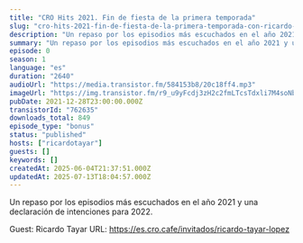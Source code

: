 ```yaml
---
title: "CRO Hits 2021. Fin de fiesta de la primera temporada"
slug: "cro-hits-2021-fin-de-fiesta-de-la-primera-temporada-con-ricardo-tayar"
description: "Un repaso por los episodios más escuchados en el año 2021 y una declaración de intenciones para 2022.\n\nGuest: Ricardo Tayar\nURL: https://es.cro.cafe/invitados/ricardo-tayar-lopez"
summary: "Un repaso por los episodios más escuchados en el año 2021 y una declaración de intenciones para 2022."
episode: 0
season: 1
language: "es"
duration: "2640"
audioUrl: "https://media.transistor.fm/584153b8/20c18ff4.mp3"
imageUrl: "https://img.transistor.fm/r9_u9yFcdj3zH2c2fmLTcsTdxli7M4soNbjPuV2l5a4/rs:fill:3000:3000:1/q:60/aHR0cHM6Ly9pbWct/dXBsb2FkLXByb2R1/Y3Rpb24udHJhbnNp/c3Rvci5mbS9lYmI3/YTUxZDQ0NGY0Mzk4/YTgyM2E3ZGVmYjBl/ZDkwYy5qcGc.webp"
pubDate: 2021-12-28T23:00:00.000Z
transistorId: "762635"
downloads_total: 849
episode_type: "bonus"
status: "published"
hosts: ["ricardotayar"]
guests: []
keywords: []
createdAt: 2025-06-04T21:37:51.000Z
updatedAt: 2025-07-13T18:04:57.000Z
---
```


Un repaso por los episodios más escuchados en el año 2021 y una declaración de intenciones para 2022.

Guest: Ricardo Tayar
URL: https://es.cro.cafe/invitados/ricardo-tayar-lopez
